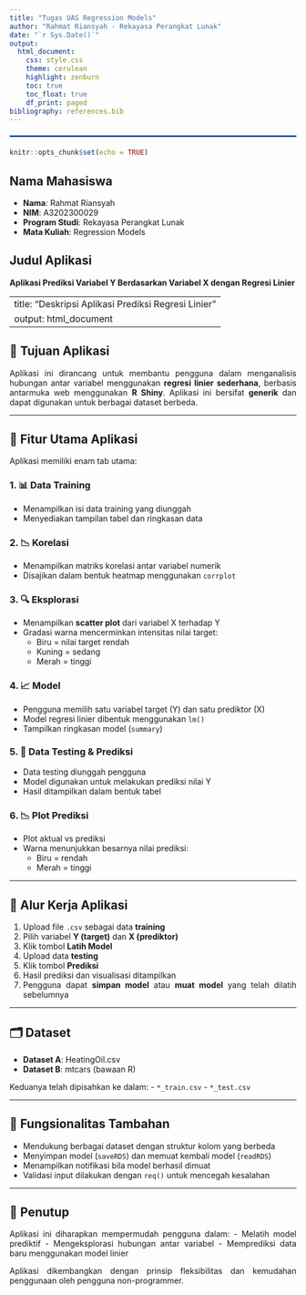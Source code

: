 ```yaml
---
title: "Tugas UAS Regression Models"
author: "Rahmat Riansyah - Rekayasa Perangkat Lunak"
date: "`r Sys.Date()`"
output: 
  html_document:
    css: style.css
    theme: cerulean
    highlight: zenburn
    toc: true
    toc_float: true
    df_print: paged
bibliography: references.bib
---
```


```{=html}
<style>
body{
text-align: justify}
</style>
<hr style="border: 1px solid #007bff; margin: 20px 0;"/>
```
```r
knitr::opts_chunk$set(echo = TRUE)
```


## Nama Mahasiswa

- **Nama**: Rahmat Riansyah
- **NIM**: A3202300029
- **Program Studi**: Rekayasa Perangkat Lunak
- **Mata Kuliah**: Regression Models

## Judul Aplikasi

**Aplikasi Prediksi Variabel Y Berdasarkan Variabel X dengan Regresi Linier**

---
title: "Deskripsi Aplikasi Prediksi Regresi Linier"
output: html_document
---

## 🎯 Tujuan Aplikasi

Aplikasi ini dirancang untuk membantu pengguna dalam menganalisis hubungan antar variabel menggunakan **regresi linier sederhana**, berbasis antarmuka web menggunakan **R Shiny**. Aplikasi ini bersifat **generik** dan dapat digunakan untuk berbagai dataset berbeda.

---

## 🧩 Fitur Utama Aplikasi

Aplikasi memiliki enam tab utama:

### 1. 📊 **Data Training**
- Menampilkan isi data training yang diunggah
- Menyediakan tampilan tabel dan ringkasan data

### 2. 📉 **Korelasi**
- Menampilkan matriks korelasi antar variabel numerik
- Disajikan dalam bentuk heatmap menggunakan `corrplot`

### 3. 🔍 **Eksplorasi**
- Menampilkan **scatter plot** dari variabel X terhadap Y
- Gradasi warna mencerminkan intensitas nilai target:
  - Biru = nilai target rendah
  - Kuning = sedang
  - Merah = tinggi

### 4. 📈 **Model**
- Pengguna memilih satu variabel target (Y) dan satu prediktor (X)
- Model regresi linier dibentuk menggunakan `lm()`
- Tampilkan ringkasan model (`summary`)

### 5. 🧪 **Data Testing & Prediksi**
- Data testing diunggah pengguna
- Model digunakan untuk melakukan prediksi nilai Y
- Hasil ditampilkan dalam bentuk tabel

### 6. 📉 **Plot Prediksi**
- Plot aktual vs prediksi
- Warna menunjukkan besarnya nilai prediksi:
  - Biru = rendah
  - Merah = tinggi

---

## 🔁 Alur Kerja Aplikasi

1. Upload file `.csv` sebagai data **training**
2. Pilih variabel **Y (target)** dan **X (prediktor)**
3. Klik tombol **Latih Model**
4. Upload data **testing**
5. Klik tombol **Prediksi**
6. Hasil prediksi dan visualisasi ditampilkan
7. Pengguna dapat **simpan model** atau **muat model** yang telah dilatih sebelumnya

---

## 🗂️ Dataset

- **Dataset A**: HeatingOil.csv  
- **Dataset B**: mtcars (bawaan R)

Keduanya telah dipisahkan ke dalam:
- `*_train.csv`
- `*_test.csv`

---

## 💾 Fungsionalitas Tambahan

- Mendukung berbagai dataset dengan struktur kolom yang berbeda
- Menyimpan model (`saveRDS`) dan memuat kembali model (`readRDS`)
- Menampilkan notifikasi bila model berhasil dimuat
- Validasi input dilakukan dengan `req()` untuk mencegah kesalahan

---

## 📝 Penutup

Aplikasi ini diharapkan mempermudah pengguna dalam:
- Melatih model prediktif
- Mengeksplorasi hubungan antar variabel
- Memprediksi data baru menggunakan model linier

Aplikasi dikembangkan dengan prinsip fleksibilitas dan kemudahan penggunaan oleh pengguna non-programmer.

